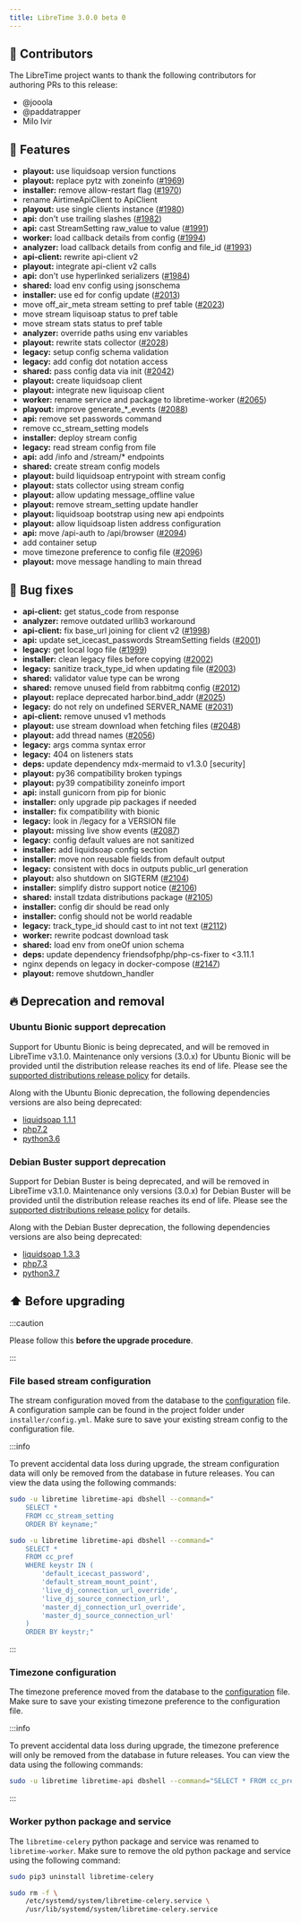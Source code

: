 ```yaml
---
title: LibreTime 3.0.0 beta 0
---
```



<ReleaseHead date='2022-09-16' version='3.0.0-beta.0'/>

## :sparkling_heart: Contributors

The LibreTime project wants to thank the following contributors for authoring PRs to this release:

- @jooola
- @paddatrapper
- Milo Ivir

<!-- vale off -->

## :rocket: Features

- **playout:** use liquidsoap version functions
- **playout:** replace pytz with zoneinfo ([#1969](https://github.com/libretime/libretime/issues/1969))
- **installer:** remove allow-restart flag ([#1970](https://github.com/libretime/libretime/issues/1970))
- rename AirtimeApiClient to ApiClient
- **playout:** use single clients instance ([#1980](https://github.com/libretime/libretime/issues/1980))
- **api:** don't use trailing slashes ([#1982](https://github.com/libretime/libretime/issues/1982))
- **api:** cast StreamSetting raw_value to value ([#1991](https://github.com/libretime/libretime/issues/1991))
- **worker:** load callback details from config ([#1994](https://github.com/libretime/libretime/issues/1994))
- **analyzer:** load callback details from config and file_id ([#1993](https://github.com/libretime/libretime/issues/1993))
- **api-client:** rewrite api-client v2
- **playout:** integrate api-client v2 calls
- **api:** don't use hyperlinked serializers ([#1984](https://github.com/libretime/libretime/issues/1984))
- **shared:** load env config using jsonschema
- **installer:** use ed for config update ([#2013](https://github.com/libretime/libretime/issues/2013))
- move off_air_meta stream setting to pref table ([#2023](https://github.com/libretime/libretime/issues/2023))
- move stream liquisoap status to pref table
- move stream stats status to pref table
- **analyzer:** override paths using env variables
- **playout:** rewrite stats collector ([#2028](https://github.com/libretime/libretime/issues/2028))
- **legacy:** setup config schema validation
- **legacy:** add config dot notation access
- **shared:** pass config data via init ([#2042](https://github.com/libretime/libretime/issues/2042))
- **playout:** create liquidsoap client
- **playout:** integrate new liquisoap client
- **worker:** rename service and package to libretime-worker ([#2065](https://github.com/libretime/libretime/issues/2065))
- **playout:** improve generate\_\*\_events ([#2088](https://github.com/libretime/libretime/issues/2088))
- **api:** remove set passwords command
- remove cc_stream_setting models
- **installer:** deploy stream config
- **legacy:** read stream config from file
- **api:** add /info and /stream/\* endpoints
- **shared:** create stream config models
- **playout:** build liquidsoap entrypoint with stream config
- **playout:** stats collector using stream config
- **playout:** allow updating message_offline value
- **playout:** remove stream_setting update handler
- **playout:** liquidsoap bootstrap using new api endpoints
- **playout:** allow liquidsoap listen address configuration
- **api:** move /api-auth to /api/browser ([#2094](https://github.com/libretime/libretime/issues/2094))
- add container setup
- move timezone preference to config file ([#2096](https://github.com/libretime/libretime/issues/2096))
- **playout:** move message handling to main thread

## :bug: Bug fixes

- **api-client:** get status_code from response
- **analyzer:** remove outdated urllib3 workaround
- **api-client:** fix base_url joining for client v2 ([#1998](https://github.com/libretime/libretime/issues/1998))
- **api:** update set_icecast_passwords StreamSetting fields ([#2001](https://github.com/libretime/libretime/issues/2001))
- **legacy:** get local logo file ([#1999](https://github.com/libretime/libretime/issues/1999))
- **installer:** clean legacy files before copying ([#2002](https://github.com/libretime/libretime/issues/2002))
- **legacy:** sanitize track_type_id when updating file ([#2003](https://github.com/libretime/libretime/issues/2003))
- **shared:** validator value type can be wrong
- **shared:** remove unused field from rabbitmq config ([#2012](https://github.com/libretime/libretime/issues/2012))
- **playout:** replace deprecated harbor.bind_addr ([#2025](https://github.com/libretime/libretime/issues/2025))
- **legacy:** do not rely on undefined SERVER_NAME ([#2031](https://github.com/libretime/libretime/issues/2031))
- **api-client:** remove unused v1 methods
- **playout:** use stream download when fetching files ([#2048](https://github.com/libretime/libretime/issues/2048))
- **playout:** add thread names ([#2056](https://github.com/libretime/libretime/issues/2056))
- **legacy:** args comma syntax error
- **legacy:** 404 on listeners stats
- **deps:** update dependency mdx-mermaid to v1.3.0 [security]
- **playout:** py36 compatibility broken typings
- **playout:** py39 compatibility zoneinfo import
- **api:** install gunicorn from pip for bionic
- **installer:** only upgrade pip packages if needed
- **installer:** fix compatibility with bionic
- **legacy:** look in /legacy for a VERSION file
- **playout:** missing live show events ([#2087](https://github.com/libretime/libretime/issues/2087))
- **legacy:** config default values are not sanitized
- **installer:** add liquidsoap config section
- **installer:** move non reusable fields from default output
- **legacy:** consistent with docs in outputs public_url generation
- **playout:** also shutdown on SIGTERM ([#2104](https://github.com/libretime/libretime/issues/2104))
- **installer:** simplify distro support notice ([#2106](https://github.com/libretime/libretime/issues/2106))
- **shared:** install tzdata distributions package ([#2105](https://github.com/libretime/libretime/issues/2105))
- **installer:** config dir should be read only
- **installer:** config should not be world readable
- **legacy:** track_type_id should cast to int not text ([#2112](https://github.com/libretime/libretime/issues/2112))
- **worker:** rewrite podcast download task
- **shared:** load env from oneOf union schema
- **deps:** update dependency friendsofphp/php-cs-fixer to \<3.11.1
- nginx depends on legacy in docker-compose ([#2147](https://github.com/libretime/libretime/issues/2147))
- **playout:** remove shutdown_handler

<!-- vale on -->

## :fire: Deprecation and removal

### Ubuntu Bionic support deprecation

Support for Ubuntu Bionic is being deprecated, and will be removed in LibreTime v3.1.0. Maintenance only versions (3.0.x) for Ubuntu Bionic will be provided until the distribution release reaches its end of life. Please see the [supported distributions release policy](./README.md#distributions-releases-support) for details.

Along with the Ubuntu Bionic deprecation, the following dependencies versions are also being deprecated:

- [liquidsoap 1.1.1](https://packages.ubuntu.com/bionic/liquidsoap)
- [php7.2](https://packages.ubuntu.com/bionic/php7.2)
- [python3.6](https://packages.ubuntu.com/bionic/python3)

### Debian Buster support deprecation

Support for Debian Buster is being deprecated, and will be removed in LibreTime v3.1.0. Maintenance only versions (3.0.x) for Debian Buster will be provided until the distribution release reaches its end of life. Please see the [supported distributions release policy](./README.md#distributions-releases-support) for details.

Along with the Debian Buster deprecation, the following dependencies versions are also being deprecated:

- [liquidsoap 1.3.3](https://packages.debian.org/buster/liquidsoap)
- [php7.3](https://packages.debian.org/buster/php7.3)
- [python3.7](https://packages.debian.org/buster/python3)

## :arrow_up: Before upgrading

:::caution

Please follow this **before the upgrade procedure**.

:::

### File based stream configuration

The stream configuration moved from the database to the [configuration](../admin-manual/configuration.md#stream) file. A configuration sample can be found in the project folder under `installer/config.yml`. Make sure to save your existing stream config to the configuration file.

:::info

To prevent accidental data loss during upgrade, the stream configuration data will only be removed from the database in future releases. You can view the data using the following commands:

```bash
sudo -u libretime libretime-api dbshell --command="
    SELECT *
    FROM cc_stream_setting
    ORDER BY keyname;"

sudo -u libretime libretime-api dbshell --command="
    SELECT *
    FROM cc_pref
    WHERE keystr IN (
        'default_icecast_password',
        'default_stream_mount_point',
        'live_dj_connection_url_override',
        'live_dj_source_connection_url',
        'master_dj_connection_url_override',
        'master_dj_source_connection_url'
    )
    ORDER BY keystr;"
```

:::

### Timezone configuration

The timezone preference moved from the database to the [configuration](../admin-manual/configuration.md#general) file. Make sure to save your existing timezone preference to the configuration file.

:::info

To prevent accidental data loss during upgrade, the timezone preference will only be removed from the database in future releases. You can view the data using the following commands:

```bash
sudo -u libretime libretime-api dbshell --command="SELECT * FROM cc_pref WHERE keystr = 'timezone'";
```

:::

### Worker python package and service

The `libretime-celery` python package and service was renamed to `libretime-worker`. Make sure to remove the old python package and service using the following command:

```bash
sudo pip3 uninstall libretime-celery

sudo rm -f \
    /etc/systemd/system/libretime-celery.service \
    /usr/lib/systemd/system/libretime-celery.service
```
